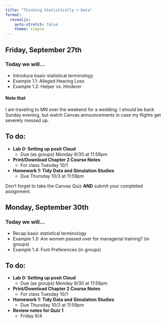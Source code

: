 ```yaml
---
title: "Thinking Statistically + Data"
format: 
  revealjs:
    auto-stretch: false
    theme: simple
---
```


## Friday, September 27th
### Today we will...

+ Introduce basic statistical terminology
+ Example 1.1: Alleged Hearing Loss
+ Example 1.2: Helper vs. Hinderer

::: callout-warning
#### Note that
I am traveling to MN over the weekend for a wedding. I should be back Sunday evening, but watch Canvas announcements in case my flights get severely messed up.
:::

## To do:

+ **Lab 0: Setting up posit Cloud**
  + Due (as groups) Monday 9/30 at 11:59pm
+ **Print/Download Chapter 2 Course Notes**
  + For class Tuesday 10/1
+ **Homework 1: Tidy Data and Simulation Studies**
  + Due Thursday 10/3 at 11:59pm
  
::: callout-warning
Don't forget to take the Canvas Quiz **AND** submit your completed assignment.
:::

## Monday, September 30th
### Today we will...

+ Recap basic statistical terminology
+ Example 1.3: Are women passed over for managerial training? (in groups)
+ Example 1.4: Font Preferences (in groups)
<!-- + **Exit ticket!** -->

<!-- ## Exit Ticket! `join.pd` -->

<!-- **Example 1.4: Font Preferences** -->

<!-- "Why was it important for the researchers to present balance out the order in which the fonts were presented across the study? For example, how would the study results have been affected if the researchers always presented the Signet font on the left?" -->

## To do:

+ **Lab 0: Setting up posit Cloud**
  + Due (as groups) Monday 9/30 at 11:59pm
+ **Print/Download Chapter 2 Course Notes**
  + For class Tuesday 10/1
+ **Homework 1: Tidy Data and Simulation Studies**
  + Due Thursday 10/3 at 11:59pm
+ **Review notes for Quiz 1**
  + Friday 9/4
  
<!-- ## Tuesday, October 1st -->

<!-- + Ch. 2 -- Setting up Hypotheses -->

<!-- ## To do: -->

<!-- + **Print/Download Chapter 2 Course Notes** -->
<!--   + For class Tuesday 10/1 -->
<!-- + **Homework 1: Can chimpanzees solve problems?** -->
<!--   + Due Thursday 10/3 at 11:59pm -->
<!-- + **Review notes for Quiz 1** -->
<!--   + Friday 9/4 -->

<!-- ## Thursday, October 3rd -->
<!-- ### Today we will... -->

<!-- + Lab 1: Working with Data in R -->

<!-- ## To do: -->

<!-- + **Lab 1: Working with Data in R** -->
<!--   + Due Monday 10/7 at 11:59pm -->
<!-- + **Review notes for Quiz 1** -->
<!--   + In-class Friday 9/29 -->

<!-- ## Friday, October 4th -->
<!-- ### Today we will... -->

<!-- + Quiz 1 (20 minutes to complete) -->
<!-- + Ch. 2 -- Evaluating evidence using p-values -->

<!-- ## To do: -->

<!-- + **Lab 1: Working with Data in R** -->
<!--   + Due Monday 10/7 at 11:59pm -->
<!-- + **Work on Examples 2.1 & 2.2** -->
<!--   + Will be reviewed first half of class on Monday -->